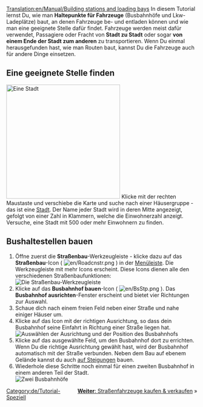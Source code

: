 [[Translation:en/Manual/Building stations and loading bays]]
{{de/Tutorial}}
In diesem Tutorial lernst Du, wie man '''Haltepunkte für Fahrzeuge''' (Busbahnhöfe und Lkw-Ladeplätze) baut, an denen Fahrzeuge be- und entladen können und wie man eine geeignete Stelle dafür findet. Fahrzeuge werden meist dafür verwendet, Passagiere oder Fracht von '''Stadt zu Stadt''' oder sogar '''von einem Ende der Stadt zum anderen''' zu transportieren. Wenn Du einmal herausgefunden hast, wie man Routen baut, kannst Du die Fahrzeuge auch für andere Dinge einsetzen.

== Eine geeignete Stelle finden ==
[[File:en/Tutorial bus 1.png|thumb|300px|left|Eine Stadt]]
Klicke mit der rechten Maustaste und verschiebe die Karte und suche nach einer Häusergruppe - das ist eine [[de/Manual/Stadt|Stadt]]. Der Name jeder Stadt wird in deren Mitte angezeigt, gefolgt von einer Zahl in Klammern, welche die Einwohnerzahl anzeigt. Versuche, eine Stadt mit 500 oder mehr Einwohnern zu finden.
<br clear="left" />

== Bushaltestellen bauen ==
# Öffne zuerst die '''Straßenbau'''-Werkzeugleiste - klicke dazu auf das '''Straßenbau'''-Icon ( [[File:en/Roadcnstr.png]] ) in der [[de/Manual/Spieloberfläche|Menüleiste]]. Die Werkzeugleiste mit mehr Icons erscheint. Diese Icons dienen alle den verschiedenen Straßenbaufunktionen:<br/>[[File:en/Road constructionnew.png|none|frame|Die Straßenbau-Werkzeugleiste]]
# Klicke auf das '''Busbahnhof bauen'''-Icon ( [[File:en/BsStp.png]] ). Das '''Busbahnhof ausrichten'''-Fenster erscheint und bietet vier Richtungen zur Auswahl.
# Schaue dich nach einem freien Feld neben einer Straße und nahe einiger Häuser um.
# Klicke auf das Icon mit der richtigen Ausrichtung, so dass dein Busbahnhof seine Einfahrt in Richtung einer Straße liegen hat.<br/>[[File:en/Tutorial bus 2.png|frame|none|Auswählen der Ausrichtung und der Position des Busbahnhofs]]
# Klicke auf das ausgewählte Feld, um den Busbahnhof dort zu errichten. Wenn Du die richtige Ausrichtung gewählt hast, wird der Busbahnhof automatisch mit der Straße verbunden. Neben dem Bau auf ebenem Gelände kannst du auch [[de/Bau an Steigungen|auf Steigungen]] bauen.
# Wiederhole diese Schritte noch einmal für einen zweiten Busbahnhof in einem anderen Teil der Stadt.<br/>[[File:en/Tutorial bus 3.png|frame|none|Zwei Busbahnhöfe]]

<span style="float: right">[[de/Manual/Straßenfahrzeuge kaufen und verkaufen|'''Weiter''': Straßenfahrzeuge kaufen & verkaufen]] &raquo;</span>

[[Category:de/Tutorial-Speziell]]